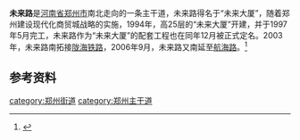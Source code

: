 '''未来路'''是[[河南省|河南省]][[郑州市|郑州市]]南北走向的一条主干道，未来路得名于“未来大厦”，随着郑州建设现代化商贸城战略的实施，1994年，高25层的“未来大厦”开建，并于1997年5月完工，未来路作为“未来大厦”的配套工程也在同年12月被正式定名。2003年，未来路南拓接[[陇海铁路|陇海铁路]]，2006年9月，未来路又南延至[[航海路|航海路]]。<ref>{{cite web|url=http://www.sszzw.com/diangu/weilailu.htm|title=郑州市未来路原来是条小土路|publisher=搜索郑州网|date=|language=zh-hans|accessdate=2011-10-02|archive-date=2016-03-04|archive-url=https://web.archive.org/web/20160304065238/http://www.sszzw.com/diangu/weilailu.htm|dead-url=no}}</ref>

== 参考资料 ==
{{reflist}}

{{郑州主要道路}}

[[category:郑州街道|category:郑州街道]]
[[category:郑州主干道|category:郑州主干道]]